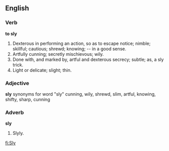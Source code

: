 ==English==

===Verb===

'''to sly'''

#Dexterous in performing an action, so as to escape notice; nimble; skillful; cautious; shrewd; knowing; -- in a good sense.
#Artfully cunning; secretly mischievous; wily.
#Done with, and marked by, artful and dexterous secrecy; subtle; as, a sly trick.
#Light or delicate; slight; thin.

===Adjective===

'''sly'''
synonyms for word "sly"
cunning, wily, shrewd, slim, artful, knowing, shifty, sharp, cunning

===Adverb===

'''sly'''

#Slyly.

[[fi:Sly]]
